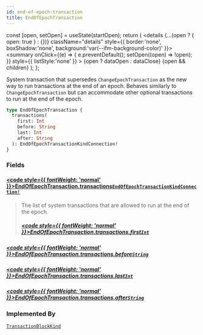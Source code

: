 ```yaml
---
id: end-of-epoch-transaction
title: EndOfEpochTransaction
---
```









  const [open, setOpen] = useState(startOpen);
  return (
    <details {...(open ? { open: true } : {})} className="details" style={{ border:'none', boxShadow:'none', background:'var(--ifm-background-color)' }}>
      <summary
        onClick={(e) => {
          e.preventDefault();
          setOpen((open) => !open);
        }}
        style={{ listStyle:'none' }}
      >
      {open ? dataOpen : dataClose}
      </summary>
      {open && children}
    </details>
  );
};








System transaction that supersedes `ChangeEpochTransaction` as the new way to run transactions
at the end of an epoch. Behaves similarly to `ChangeEpochTransaction` but can accommodate other
optional transactions to run at the end of the epoch.


```graphql
type EndOfEpochTransaction {
  transactions(
    first: Int
    before: String
    last: Int
    after: String
  ): EndOfEpochTransactionKindConnection!
}
```




### Fields

#### [<code style={{ fontWeight: 'normal' }}>EndOfEpochTransaction.<b>transactions</b></code>](#)<Bullet />[`EndOfEpochTransactionKindConnection!`](/references/sui-api/sui-graphql/reference/objects/end-of-epoch-transaction-kind-connection) <Badge class="badge badge--secondary" text="non-null"/> <Badge class="badge badge--secondary" text="object"/> 
> 
> 
> The list of system transactions that are allowed to run at the end of the epoch.
> ##### [<code style={{ fontWeight: 'normal' }}>EndOfEpochTransaction.transactions.<b>first</b></code>](#)<Bullet />[`Int`](/references/sui-api/sui-graphql/reference/scalars/int) <Badge class="badge badge--secondary" text="scalar"/> 
> 
> 
> 
> 

##### [<code style={{ fontWeight: 'normal' }}>EndOfEpochTransaction.transactions.<b>before</b></code>](#)<Bullet />[`String`](/references/sui-api/sui-graphql/reference/scalars/string) <Badge class="badge badge--secondary" text="scalar"/> 
> 
> 
> 
> 

##### [<code style={{ fontWeight: 'normal' }}>EndOfEpochTransaction.transactions.<b>last</b></code>](#)<Bullet />[`Int`](/references/sui-api/sui-graphql/reference/scalars/int) <Badge class="badge badge--secondary" text="scalar"/> 
> 
> 
> 
> 

##### [<code style={{ fontWeight: 'normal' }}>EndOfEpochTransaction.transactions.<b>after</b></code>](#)<Bullet />[`String`](/references/sui-api/sui-graphql/reference/scalars/string) <Badge class="badge badge--secondary" text="scalar"/> 
> 
> 
> 
> 



### Implemented By

[`TransactionBlockKind`](/references/sui-api/sui-graphql/reference/unions/transaction-block-kind)  <Badge class="badge badge--secondary" text="union"/>

